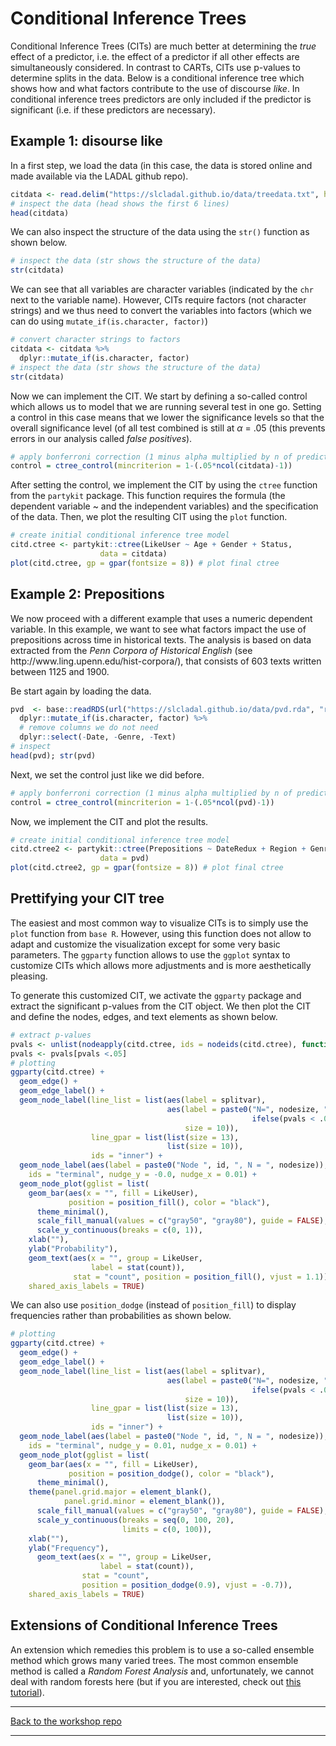 # Conditional Inference Trees {-}

Conditional Inference Trees (CITs) are much better at determining the *true* effect of a predictor, i.e. the effect of a predictor if all other effects are simultaneously considered. In contrast to CARTs, CITs use p-values to determine splits in the data. Below is a conditional inference tree which shows how and what factors contribute to the use of discourse *like*. In conditional inference trees predictors are only included if the predictor is significant (i.e. if these predictors are necessary). 

## Example 1: disourse like

In a first step, we load the data (in this case, the data is stored online and made available via the LADAL github repo).

```r
citdata <- read.delim("https://slcladal.github.io/data/treedata.txt", header = T, sep = "\t")
# inspect the data (head shows the first 6 lines)
head(citdata)
```


We can also inspect the structure of the data using the `str()` function as shown below.

```r
# inspect the data (str shows the structure of the data)
str(citdata)
```

We can see that all variables are character variables (indicated by the `chr` next to the variable name). However, CITs require factors (not character strings) and we thus need to convert the variables into factors (which we can do using `mutate_if(is.character, factor)`) 

```r
# convert character strings to factors
citdata <- citdata %>%
  dplyr::mutate_if(is.character, factor)
# inspect the data (str shows the structure of the data)
str(citdata)
```


Now we can implement the CIT. We start by defining a so-called control which allows us to model that we are running several test in one go. Setting a control in this case means that we lower the significance levels so that the overall significance level (of all test combined is still at $\alpha$ = .05 (this prevents errors in our analysis called *false positives*).  

```r
# apply bonferroni correction (1 minus alpha multiplied by n of predictors)
control = ctree_control(mincriterion = 1-(.05*ncol(citdata)-1))
```

After setting the control, we implement the CIT by using the `ctree` function from the `partykit` package. This function requires the formula (the dependent variable ~ and the independent variables) and the specification of the data. Then, we plot the resulting CIT using the `plot` function.


```r
# create initial conditional inference tree model
citd.ctree <- partykit::ctree(LikeUser ~ Age + Gender + Status,
                    data = citdata)
plot(citd.ctree, gp = gpar(fontsize = 8)) # plot final ctree
```


## Example 2: Prepositions

We now proceed with a different example that uses a numeric dependent variable. In this example, we want to see what factors impact the use of prepositions across time in historical texts. The analysis is based on data extracted from the *Penn Corpora of Historical English* (see http://www.ling.upenn.edu/hist-corpora/), that consists of 603 texts written between 1125 and 1900. 

Be start again by loading the data.

```r
pvd  <- base::readRDS(url("https://slcladal.github.io/data/pvd.rda", "rb")) %>%
  dplyr::mutate_if(is.character, factor) %>%
  # remove columns we do not need
  dplyr::select(-Date, -Genre, -Text)
# inspect
head(pvd); str(pvd)
```

Next, we set the control just like we did before.

```r
# apply bonferroni correction (1 minus alpha multiplied by n of predictors)
control = ctree_control(mincriterion = 1-(.05*ncol(pvd)-1))
```

Now, we implement the CIT and plot the results.

```r
# create initial conditional inference tree model
citd.ctree2 <- partykit::ctree(Prepositions ~ DateRedux + Region + GenreRedux,
                    data = pvd)
plot(citd.ctree2, gp = gpar(fontsize = 8)) # plot final ctree
```

## Prettifying your CIT tree{-}

The easiest and most common way to visualize CITs is to simply use the `plot` function from `base R`. However, using this function does not allow to adapt and customize the visualization except for some very basic parameters. The `ggparty` function allows to use the `ggplot` syntax to customize CITs which allows more adjustments and is more aesthetically pleasing.

To generate this customized CIT, we activate the `ggparty` package and extract the significant p-values from the CIT object. We then plot the CIT and define the nodes, edges, and text elements as shown below. 


```r
# extract p-values
pvals <- unlist(nodeapply(citd.ctree, ids = nodeids(citd.ctree), function(n) info_node(n)$p.value))
pvals <- pvals[pvals <.05]
# plotting
ggparty(citd.ctree) +
  geom_edge() +
  geom_edge_label() +
  geom_node_label(line_list = list(aes(label = splitvar),
                                   aes(label = paste0("N=", nodesize, ", p", 
                                                      ifelse(pvals < .001, "<.001", paste0("=", round(pvals, 3)))), 
                                       size = 10)),
                  line_gpar = list(list(size = 13), 
                                   list(size = 10)), 
                  ids = "inner") +
  geom_node_label(aes(label = paste0("Node ", id, ", N = ", nodesize)),
    ids = "terminal", nudge_y = -0.0, nudge_x = 0.01) +
  geom_node_plot(gglist = list(
    geom_bar(aes(x = "", fill = LikeUser),
             position = position_fill(), color = "black"),
      theme_minimal(),
      scale_fill_manual(values = c("gray50", "gray80"), guide = FALSE),
      scale_y_continuous(breaks = c(0, 1)),
    xlab(""), 
    ylab("Probability"),
    geom_text(aes(x = "", group = LikeUser,
                  label = stat(count)),
              stat = "count", position = position_fill(), vjust = 1.1)),
    shared_axis_labels = TRUE)
```


We can also use `position_dodge` (instead of `position_fill`) to display frequencies rather than probabilities as shown below. 

```r
# plotting
ggparty(citd.ctree) +
  geom_edge() +
  geom_edge_label() +
  geom_node_label(line_list = list(aes(label = splitvar),
                                   aes(label = paste0("N=", nodesize, ", p", 
                                                      ifelse(pvals < .001, "<.001", paste0("=", round(pvals, 3)))), 
                                       size = 10)),
                  line_gpar = list(list(size = 13), 
                                   list(size = 10)), 
                  ids = "inner") +
  geom_node_label(aes(label = paste0("Node ", id, ", N = ", nodesize)),
    ids = "terminal", nudge_y = 0.01, nudge_x = 0.01) +
  geom_node_plot(gglist = list(
    geom_bar(aes(x = "", fill = LikeUser),
             position = position_dodge(), color = "black"),
      theme_minimal(),
    theme(panel.grid.major = element_blank(), 
            panel.grid.minor = element_blank()),
      scale_fill_manual(values = c("gray50", "gray80"), guide = FALSE),
      scale_y_continuous(breaks = seq(0, 100, 20),
                         limits = c(0, 100)),
    xlab(""), 
    ylab("Frequency"),
      geom_text(aes(x = "", group = LikeUser,
                    label = stat(count)),
                stat = "count", 
                position = position_dodge(0.9), vjust = -0.7)),
    shared_axis_labels = TRUE)
```

## Extensions of Conditional Inference Trees{-}

An extension which remedies this problem is to use a so-called ensemble method which grows many varied trees. The most common ensemble method is called a *Random Forest Analysis* and, unfortunately, we cannot deal with random forests here (but if you are interested, check out [this tutorial](https://ladal.edu.au/tree.html)). 



***

[Back to the workshop repo](https://github.com/MartinSchweinberger/TreesUBonn)

***




